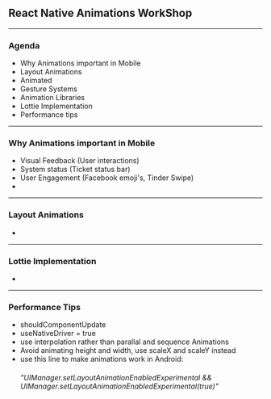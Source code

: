 

## React Native Animations WorkShop
---
### Agenda
- Why Animations important in Mobile
- Layout Animations 
- Animated
- Gesture Systems
- Animation Libraries 
- Lottie Implementation
- Performance tips
---
### Why Animations important in Mobile
- Visual Feedback (User interactions)
- System status (Ticket status bar)
- User Engagement (Facebook emoji's, Tinder Swipe)
- 
---
### Layout Animations
- 
---
### Lottie Implementation
-
---
### Performance Tips
- shouldComponentUpdate
- useNativeDriver = true
- use interpolation rather than parallal and sequence Animations
- Avoid animating height and width, use scaleX and scaleY instead
- use this line to make animations work in Android: <h6>"UIManager.setLayoutAnimationEnabledExperimental && UIManager.setLayoutAnimationEnabledExperimental(true)"</h6>